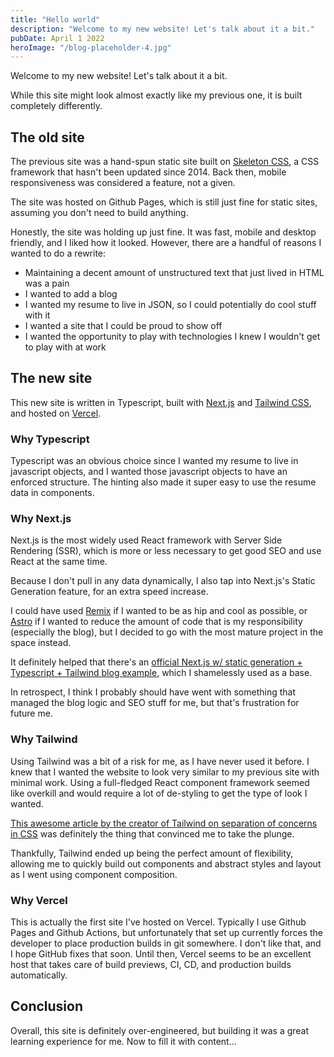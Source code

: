 ```yaml
---
title: "Hello world"
description: "Welcome to my new website! Let's talk about it a bit."
pubDate: April 1 2022
heroImage: "/blog-placeholder-4.jpg"
---
```


Welcome to my new website! Let's talk about it a bit.

While this site might look almost exactly like my previous one, it is built completely differently.

## The old site

The previous site was a hand-spun static site built on [Skeleton CSS](https://github.com/dhg/Skeleton), a CSS framework that hasn't been updated since 2014. Back then, mobile responsiveness was considered a feature, not a given.

The site was hosted on Github Pages, which is still just fine for static sites, assuming you don't need to build anything.

Honestly, the site was holding up just fine. It was fast, mobile and desktop friendly, and I liked how it looked. However, there are a handful of reasons I wanted to do a rewrite:

-   Maintaining a decent amount of unstructured text that just lived in HTML was a pain
-   I wanted to add a blog
-   I wanted my resume to live in JSON, so I could potentially do cool stuff with it
-   I wanted a site that I could be proud to show off
-   I wanted the opportunity to play with technologies I knew I wouldn't get to play with at work

## The new site

This new site is written in Typescript, built with [Next.js](https://nextjs.org/) and [Tailwind CSS](https://tailwindcss.com/), and hosted on [Vercel](https://vercel.com/).

### Why Typescript

Typescript was an obvious choice since I wanted my resume to live in javascript objects, and I wanted those javascript objects to have an enforced structure. The hinting also made it super easy to use the resume data in components.

### Why Next.js

Next.js is the most widely used React framework with Server Side Rendering (SSR), which is more or less necessary to get good SEO and use React at the same time.

Because I don't pull in any data dynamically, I also tap into Next.js's Static Generation feature, for an extra speed increase.

I could have used [Remix](https://remix.run/) if I wanted to be as hip and cool as possible, or [Astro](https://astro.build/) if I wanted to reduce the amount of code that is my responsibility (especially the blog), but I decided to go with the most mature project in the space instead.

It definitely helped that there's an [official Next.js w/ static generation + Typescript + Tailwind blog example](https://github.com/vercel/next.js/tree/canary/examples/blog-starter-typescript), which I shamelessly used as a base.

In retrospect, I think I probably should have went with something that managed the blog logic and SEO stuff for me, but that's frustration for future me.

### Why Tailwind

Using Tailwind was a bit of a risk for me, as I have never used it before. I knew that I wanted the website to look very similar to my previous site with minimal work. Using a full-fledged React component framework seemed like overkill and would require a lot of de-styling to get the type of look I wanted.

[This awesome article by the creator of Tailwind on separation of concerns in CSS](https://adamwathan.me/css-utility-classes-and-separation-of-concerns/) was definitely the thing that convinced me to take the plunge.

Thankfully, Tailwind ended up being the perfect amount of flexibility, allowing me to quickly build out components and abstract styles and layout as I went using component composition.

### Why Vercel

This is actually the first site I've hosted on Vercel. Typically I use Github Pages and Github Actions, but unfortunately that set up currently forces the developer to place production builds in git somewhere. I don't like that, and I hope GitHub fixes that soon. Until then, Vercel seems to be an excellent host that takes care of build previews, CI, CD, and production builds automatically.

## Conclusion

Overall, this site is definitely over-engineered, but building it was a great learning experience for me. Now to fill it with content...
